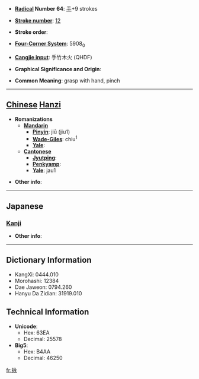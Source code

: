 * '''[[Wiktionary:Chinese radical index| Radical]] Number 64''': [[Wiktionary:Chinese radical index 手|手]]+9 strokes

* '''[[Wiktionary:Chinese total strokes index|Stroke number]]''': [[Wiktionary:Chinese total strokes index 12|12]]

* '''Stroke order''': 

* '''[[Wiktionary:Chinese four corner index|Four-Corner System]]''': 5908<sub>0</sub>

* '''[[Wiktionary:Chinese Cangjie index|Cangjie input]]''': 手竹木火 (QHDF)

* '''Graphical Significance and Origin''': 

* '''Common Meaning''': grasp with hand, pinch

----

== [[Chinese]] [[Hanzi]] ==

* '''Romanizations'''
** '''[[Mandarin]]'''
*** '''[[Pinyin]]''': jiū (jiu1)
*** '''[[Wade-Giles]]''': chiu<sup>1</sup>
*** '''[[Yale]]''': 
** '''[[Cantonese]]'''
*** '''[[Jyutping]]''':
*** '''[[Penkyamp]]''': 
*** '''[[Yale]]''': jau1

* '''Other info''': 

----

==Japanese==
===[[Kanji]]===
{{kanji|on readings=[[しゅう]] (shū), [[しゅ]] (shu)
|kun readings=[[あつめる]] (atsumeru)
}}

* '''Other info''':  

----

== Dictionary Information ==

* KangXi: 0444.010
* Morohashi: 12384
* Dae Jaweon: 0794.260
* Hanyu Da Zidian: 31919.010

== Technical Information ==

* '''Unicode''':
** Hex: 63EA
** Decimal: 25578
* '''Big5''':
** Hex: B4AA
** Decimal: 46250

[[fr:揪]]